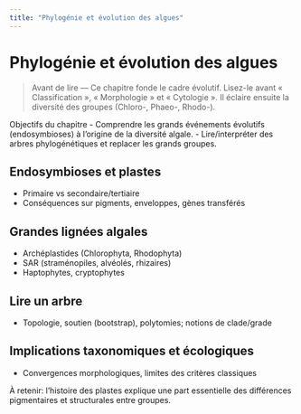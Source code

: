 ```yaml
---
title: "Phylogénie et évolution des algues"
---
```


# Phylogénie et évolution des algues

> Avant de lire — Ce chapitre fonde le cadre évolutif. Lisez-le avant « Classification », « Morphologie » et « Cytologie ». Il éclaire ensuite la diversité des groupes (Chloro-, Phaeo-, Rhodo-).

Objectifs du chapitre
- Comprendre les grands événements évolutifs (endosymbioses) à l'origine de la diversité algale.
- Lire/interpréter des arbres phylogénétiques et replacer les grands groupes.

## Endosymbioses et plastes
- Primaire vs secondaire/tertiaire
- Conséquences sur pigments, enveloppes, gènes transférés

## Grandes lignées algales
- Archéplastides (Chlorophyta, Rhodophyta)
- SAR (straménopiles, alvéolés, rhizaires)
- Haptophytes, cryptophytes

## Lire un arbre
- Topologie, soutien (bootstrap), polytomies; notions de clade/grade

## Implications taxonomiques et écologiques
- Convergences morphologiques, limites des critères classiques

::: {.infobox}
À retenir: l’histoire des plastes explique une part essentielle des différences pigmentaires et structurales entre groupes.
:::
